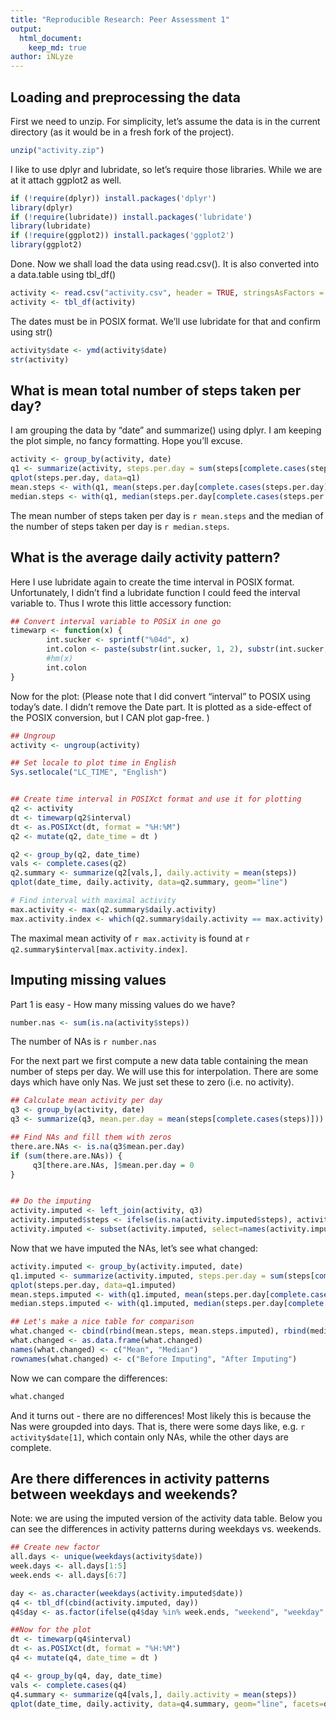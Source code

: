 ```yaml
---
title: "Reproducible Research: Peer Assessment 1"
output: 
  html_document:
    keep_md: true
author: iNLyze
---
```



## Loading and preprocessing the data
First we need to unzip. For simplicity, let's assume the data is in the current directory (as it would be in a fresh fork of the project). 

```r
unzip("activity.zip")

```

I like to use dplyr and lubridate, so let's require those libraries. While we are at it attach ggplot2 as well. 

```r
if (!require(dplyr)) install.packages('dplyr')
library(dplyr)
if (!require(lubridate)) install.packages('lubridate')
library(lubridate)
if (!require(ggplot2)) install.packages('ggplot2')
library(ggplot2)
```

Done. Now we shall load the data using read.csv(). It is also converted into a data.table using tbl_df()

```r
activity <- read.csv("activity.csv", header = TRUE, stringsAsFactors = FALSE, sep = ",")
activity <- tbl_df(activity)
```



The dates must be in POSIX format. We'll use lubridate for that and confirm using str()

```r
activity$date <- ymd(activity$date)
str(activity)
```



## What is mean total number of steps taken per day?
I am grouping the data by "date" and summarize() using dplyr. I am keeping the plot simple, no fancy formatting. Hope you'll excuse. 

```r
activity <- group_by(activity, date)
q1 <- summarize(activity, steps.per.day = sum(steps[complete.cases(steps)]))
qplot(steps.per.day, data=q1)
mean.steps <- with(q1, mean(steps.per.day[complete.cases(steps.per.day)]) )
median.steps <- with(q1, median(steps.per.day[complete.cases(steps.per.day)]) )
```

The mean number of steps taken per day is `r mean.steps` and the median of the number of steps taken per day is `r median.steps`.


## What is the average daily activity pattern?

Here I use lubridate again to create the time interval in POSIX format. Unfortunately, I didn't find a lubridate function I could feed the interval variable to. Thus I wrote this little accessory function:
```r
 
## Convert interval variable to POSiX in one go 
timewarp <- function(x) {
        int.sucker <- sprintf("%04d", x)
        int.colon <- paste(substr(int.sucker, 1, 2), substr(int.sucker, 3, 4), sep=":")
        #hm(x)
        int.colon
}

```

Now for the plot:
(Please note that I did convert "interval" to POSIX using today's date. I didn't  remove the Date part. It is plotted as a side-effect of the POSIX conversion, but I CAN plot gap-free. )
```r
## Ungroup
activity <- ungroup(activity)

## Set locale to plot time in English
Sys.setlocale("LC_TIME", "English")


## Create time interval in POSIXct format and use it for plotting
q2 <- activity
dt <- timewarp(q2$interval)
dt <- as.POSIXct(dt, format = "%H:%M")
q2 <- mutate(q2, date_time = dt )

q2 <- group_by(q2, date_time)
vals <- complete.cases(q2)
q2.summary <- summarize(q2[vals,], daily.activity = mean(steps))
qplot(date_time, daily.activity, data=q2.summary, geom="line")

# Find interval with maximal activity
max.activity <- max(q2.summary$daily.activity)
max.activity.index <- which(q2.summary$daily.activity == max.activity)
```

The maximal mean activity of `r max.activity` is found at `r q2.summary$interval[max.activity.index]`. 

## Imputing missing values
Part 1 is easy - How many missing values do we have?

```r
number.nas <- sum(is.na(activity$steps))

```
The number of NAs is `r number.nas`

For the next part we first compute a new data table containing the mean number of steps per day. We will use this for interpolation. There are some days which have only Nas. We just set these to zero (i.e. no activity). 

```r
## Calculate mean activity per day
q3 <- group_by(activity, date)
q3 <- summarize(q3, mean.per.day = mean(steps[complete.cases(steps)]))

## Find NAs and fill them with zeros
there.are.NAs <- is.na(q3$mean.per.day)
if (sum(there.are.NAs)) {
     q3[there.are.NAs, ]$mean.per.day = 0  
}


## Do the imputing
activity.imputed <- left_join(activity, q3)
activity.imputed$steps <- ifelse(is.na(activity.imputed$steps), activity.imputed$mean.per.day, activity.imputed$steps)
activity.imputed <- subset(activity.imputed, select=names(activity.imputed)[1:3])

```

Now that we have imputed the NAs, let's see what changed:

```r
activity.imputed <- group_by(activity.imputed, date)
q1.imputed <- summarize(activity.imputed, steps.per.day = sum(steps[complete.cases(steps)]))
qplot(steps.per.day, data=q1.imputed)
mean.steps.imputed <- with(q1.imputed, mean(steps.per.day[complete.cases(steps.per.day)]) )
median.steps.imputed <- with(q1.imputed, median(steps.per.day[complete.cases(steps.per.day)]) )

## Let's make a nice table for comparison
what.changed <- cbind(rbind(mean.steps, mean.steps.imputed), rbind(median.steps, median.steps.imputed))
what.changed <- as.data.frame(what.changed)
names(what.changed) <- c("Mean", "Median")
rownames(what.changed) <- c("Before Imputing", "After Imputing")

```

Now we can compare the differences:
```r
what.changed
```

And it turns out - there are no differences! Most likely this is because the Nas were groupded into days. That is, there were some days like, e.g. `r activity$date[1]`, which contain only NAs, while the other days are complete.



## Are there differences in activity patterns between weekdays and weekends?

Note: we are using the imputed version of the activity data table.
Below you can see the differences in activity patterns during weekdays vs. weekends. 

```r
## Create new factor
all.days <- unique(weekdays(activity$date))
week.days <- all.days[1:5]
week.ends <- all.days[6:7]

day <- as.character(weekdays(activity.imputed$date))
q4 <- tbl_df(cbind(activity.imputed, day))
q4$day <- as.factor(ifelse(q4$day %in% week.ends, "weekend", "weekday" ))

##Now for the plot
dt <- timewarp(q4$interval)
dt <- as.POSIXct(dt, format = "%H:%M")
q4 <- mutate(q4, date_time = dt )

q4 <- group_by(q4, day, date_time)
vals <- complete.cases(q4)
q4.summary <- summarize(q4[vals,], daily.activity = mean(steps))
qplot(date_time, daily.activity, data=q4.summary, geom="line", facets=day~.)

```


